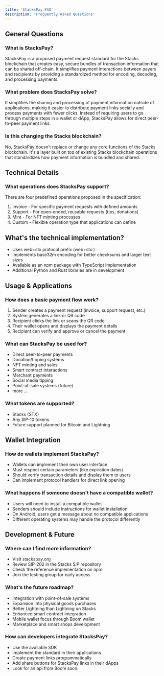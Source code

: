 ```yaml
---
title: 'StacksPay FAQ'
description: 'Frequently Asked Questions'
---
```


## General Questions

### What is StacksPay?

StacksPay is a proposed payment request standard for the Stacks blockchain that creates easy, secure bundles of transaction information that can be shared off-chain. It simplifies payment interactions between payers and recipients by providing a standardized method for encoding, decoding, and processing payments.

### What problem does StacksPay solve?

It simplifies the sharing and processing of payment information outside of applications, making it easier to distribute payment links socially and process payments with fewer clicks. Instead of requiring users to go through multiple steps in a wallet or dApp, StacksPay allows for direct peer-to-peer payment links.

### Is this changing the Stacks blockchain?

No, StacksPay doesn't replace or change any core functions of the Stacks blockchain. It's a layer built on top of existing Stacks blockchain operations that standardizes how payment information is bundled and shared.

## Technical Details

### What operations does StacksPay support?

There are four predefined operations proposed in the specification:
1. Invoice - For specific payment requests with defined amounts
2. Support - For open-ended, reusable requests (tips, donations)
3. Mint - For NFT minting processes
4. Custom - Flexible operation type that applications can define

## What's the technical implementation?

- Uses web+stx protocol prefix (web+stx:)
- Implements base32m encoding for better checksums and larger text sizes
- Available as an npm package with TypeScript implementation
- Additional Python and Rust libraries are in development

## Usage & Applications

### How does a basic payment flow work?

1. Sender creates a payment request (invoice, support request, etc.)
2. System generates a link or QR code
3. Recipient clicks the link or scans the QR code
4. Their wallet opens and displays the payment details
5. Recipient can verify and approve or cancel the payment

### What can StacksPay be used for?

- Direct peer-to-peer payments
- Donation/tipping systems
- NFT minting and sales
- Smart contract interactions
- Merchant payments
- Social media tipping
- Point-of-sale systems (future)
- more ...

### What tokens are supported?

- Stacks (STX)
- Any SIP-10 tokens
- Future support planned for Bitcoin and Lightning

## Wallet Integration

### How do wallets implement StacksPay?

- Wallets can implement their own user interface
- Must respect certain parameters (like expiration dates)
- Should verify transaction details and display them to users
- Can implement protocol handlers for direct link opening

### What happens if someone doesn't have a compatible wallet?

- Users will need to install a compatible wallet
- Senders should include instructions for wallet installation
- On Android, users get a message about no compatible applications
- Different operating systems may handle the protocol differently

## Development & Future

### Where can I find more information?

- Visit stackspay.org
- Review SIP-202 in the Stacks SIP repository
- Check the reference implementation on npm
- Join the testing group for early access

### What's the future roadmap?

- Integration with point-of-sale systems
- Expansion into physical goods purchases
- Better Lightning than Lightning on Stacks
- Enhanced smart contract integration
- Mobile wallet focus through Boom wallet
- Marketplace and smart shops development

### How can developers integrate StacksPay?

- Use the available SDK
- Implement the standard in their applications
- Create payment links programmatically
- Add share buttons for StacksPay links in their dApps
- Look for an api from Boom soon.
